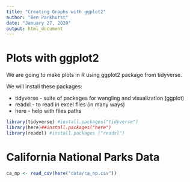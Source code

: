 ```yaml
---
title: "Creating Graphs with ggplot2"
author: "Ben Parkhurst"
date: "January 27, 2020"
output: html_document
---
```

# Plots with ggplot2

We are going to make plots in R using ggplot2 package from tidyverse.

We will install these packages:

- tidyverse - suite of packages for wangling and visualization (ggplot)
- readxl - to read in excel files (in many ways)
- here - help with files paths

```r
library(tidyverse) #install.packages("tidyverse")
library(here)##install.packages("here")
library(readxl) #install.packages ("readxl")

```
# California National Parks Data

```r

ca_np <- read_csv(here("data/ca_np.csv"))

```

